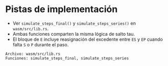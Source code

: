 # Pistas de implementación

- Ver `simulate_steps_final()` y `simulate_steps_series()` en `wasm/src/lib.rs`.
- Ambas funciones comparten la misma lógica de salto tau.
- El bloque de `E` incluye reasignación del excedente entre `ES` y `EP` cuando falta `S` o `P` durante el paso.

```text
Archivo: wasm/src/lib.rs
Funciones: simulate_steps_final, simulate_steps_series
```
